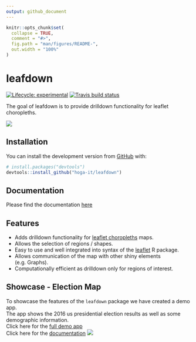 ```yaml
---
output: github_document
---
```


<!-- README.md is generated from README.Rmd. Please edit that file -->

```r
knitr::opts_chunk$set(
  collapse = TRUE,
  comment = "#>",
  fig.path = "man/figures/README-",
  out.width = "100%"
)
```

# leafdown

<!-- badges: start -->
[![Lifecycle: experimental](https://img.shields.io/badge/lifecycle-experimental-orange.svg)](https://www.tidyverse.org/lifecycle/#experimental)
[![Travis build status](https://travis-ci.com/hoga-it/leafdown.svg?branch=master)](https://travis-ci.com/hoga-it/leafdown)
<!-- badges: end -->

The goal of leafdown is to provide drilldown functionality for leaflet choropleths.

<img src='man/figures/select_drilldown.PNG'/>

## Installation

<!--You can install the released version of leafdown from [CRAN](https://CRAN.R-project.org) with:

``` r
install.packages("leafdown")
```-->

You can install the development version from [GitHub](https://github.com/) with:

``` r
# install.packages("devtools")
devtools::install_github("hoga-it/leafdown")
```

## Documentation

Please find the documentation [here](https://hoga-it.github.io/leafdown/index.html)

## Features

- Adds drilldown functionality for [leaflet choropleths](https://rstudio.github.io/leaflet/choropleths.html) maps.
- Allows the selection of regions / shapes.
- Easy to use and well integrated into syntax of the [leaflet](https://rstudio.github.io/leaflet/) R package. 
- Allows communication of the map with other shiny elements (e.g. Graphs).
- Computationally efficient as drilldown only for regions of interest.

## Showcase - Election Map
To showcase the features of the `leafdown` package we have created a demo app. <br>
The app shows the 2016 us presidential election results as well as some demographic information.<br>
Click here for the [full demo app](https://pega.shinyapps.io/election16/) <br>
Click here for the [documentation](https://hoga-it.github.io/leafdown/articles/Showcase_electionapp.html)
<img src='man/figures/app_election_map.png'/>
